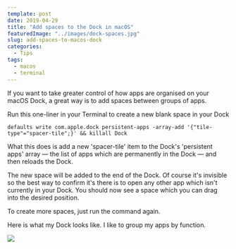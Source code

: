 ```yaml
---
template: post
date: 2019-04-29
title: "Add spaces to the Dock in macOS"
featuredImage: "../images/dock-spaces.jpg"
slug: add-spaces-to-macos-dock
categories:
  - Tips
tags:
  - macos
  - terminal
---
```


If you want to take greater control of how apps are organised on your macOS Dock, a great way is to add spaces between groups of apps.

Run this one-liner in your Terminal to create a new blank space in your Dock

```shell
defaults write com.apple.dock persistent-apps -array-add '{"tile-type"="spacer-tile";}' && killall Dock
```

What this does is add a new 'spacer-tile' item to the Dock's 'persistent apps' array &mdash; the list of apps which are permanently in the Dock &mdash; and then reloads the Dock.

The new space will be added to the end of the Dock. Of course it's invisible so the best way to confirm it's there is to open any other app which isn't currently in your Dock. You should now see a space which you can drag into the desired position.

To create more spaces, just run the command again.

Here is what my Dock looks like. I like to group my apps by function.

![](content/images/macos-dock.png)
